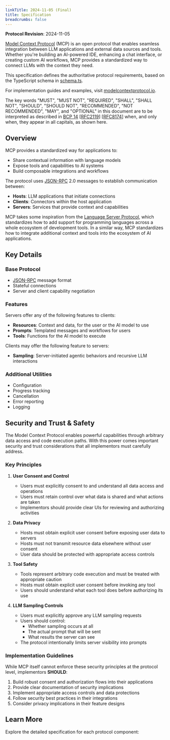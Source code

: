 ```yaml
---
linkTitle: 2024-11-05 (Final)
title: Specification
breadcrumbs: false
---
```


<Info>**Protocol Revision**: 2024-11-05</Info>

[Model Context Protocol](https://modelcontextprotocol.io) (MCP) is an open protocol that
enables seamless integration between LLM applications and external data sources and
tools. Whether you're building an AI-powered IDE, enhancing a chat interface, or creating
custom AI workflows, MCP provides a standardized way to connect LLMs with the context
they need.

This specification defines the authoritative protocol requirements, based on the
TypeScript schema in
[schema.ts](https://github.com/modelcontextprotocol/specification/blob/main/schema/2024-11-05/schema.ts).

For implementation guides and examples, visit
[modelcontextprotocol.io](https://modelcontextprotocol.io).

The key words "MUST", "MUST NOT", "REQUIRED", "SHALL", "SHALL NOT", "SHOULD", "SHOULD
NOT", "RECOMMENDED", "NOT RECOMMENDED", "MAY", and "OPTIONAL" in this document are to be
interpreted as described in [BCP 14](https://datatracker.ietf.org/doc/html/bcp14)
[[RFC2119](https://datatracker.ietf.org/doc/html/rfc2119)]
[[RFC8174](https://datatracker.ietf.org/doc/html/rfc8174)] when, and only when, they
appear in all capitals, as shown here.

## Overview

MCP provides a standardized way for applications to:

- Share contextual information with language models
- Expose tools and capabilities to AI systems
- Build composable integrations and workflows

The protocol uses [JSON-RPC](https://www.jsonrpc.org/) 2.0 messages to establish
communication between:

- **Hosts**: LLM applications that initiate connections
- **Clients**: Connectors within the host application
- **Servers**: Services that provide context and capabilities

MCP takes some inspiration from the
[Language Server Protocol](https://microsoft.github.io/language-server-protocol/), which
standardizes how to add support for programming languages across a whole ecosystem of
development tools. In a similar way, MCP standardizes how to integrate additional context
and tools into the ecosystem of AI applications.

## Key Details

### Base Protocol

- [JSON-RPC](https://www.jsonrpc.org/) message format
- Stateful connections
- Server and client capability negotiation

### Features

Servers offer any of the following features to clients:

- **Resources**: Context and data, for the user or the AI model to use
- **Prompts**: Templated messages and workflows for users
- **Tools**: Functions for the AI model to execute

Clients may offer the following feature to servers:

- **Sampling**: Server-initiated agentic behaviors and recursive LLM interactions

### Additional Utilities

- Configuration
- Progress tracking
- Cancellation
- Error reporting
- Logging

## Security and Trust & Safety

The Model Context Protocol enables powerful capabilities through arbitrary data access
and code execution paths. With this power comes important security and trust
considerations that all implementors must carefully address.

### Key Principles

1. **User Consent and Control**

   - Users must explicitly consent to and understand all data access and operations
   - Users must retain control over what data is shared and what actions are taken
   - Implementors should provide clear UIs for reviewing and authorizing activities

2. **Data Privacy**

   - Hosts must obtain explicit user consent before exposing user data to servers
   - Hosts must not transmit resource data elsewhere without user consent
   - User data should be protected with appropriate access controls

3. **Tool Safety**

   - Tools represent arbitrary code execution and must be treated with appropriate
     caution
   - Hosts must obtain explicit user consent before invoking any tool
   - Users should understand what each tool does before authorizing its use

4. **LLM Sampling Controls**
   - Users must explicitly approve any LLM sampling requests
   - Users should control:
     - Whether sampling occurs at all
     - The actual prompt that will be sent
     - What results the server can see
   - The protocol intentionally limits server visibility into prompts

### Implementation Guidelines

While MCP itself cannot enforce these security principles at the protocol level,
implementors **SHOULD**:

1. Build robust consent and authorization flows into their applications
2. Provide clear documentation of security implications
3. Implement appropriate access controls and data protections
4. Follow security best practices in their integrations
5. Consider privacy implications in their feature designs

## Learn More

Explore the detailed specification for each protocol component:

<CardGroup cols={5}>
  <Card title="Architecture" icon="template" href="architecture" />
  <Card title="Base Protocol" icon="code" href="basic" />
  <Card title="Server Features" icon="server" href="server" />
  <Card title="Client Features" icon="user" href="client" />
  <Card title="Contributing" icon="pencil" href="contributing" />
</CardGroup>
